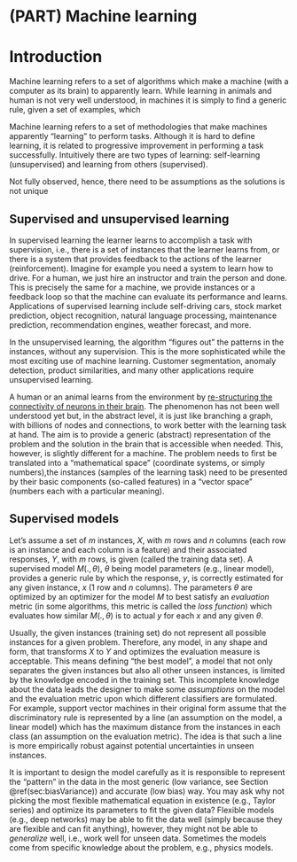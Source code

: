 # (PART) Machine learning {-} 
# Introduction

Machine learning refers to a set of algorithms which make a machine (with a computer as its brain) to apparently learn. While learning in animals and human is not very well understood, in machines it is simply to find a generic rule, given a set of examples, which  

Machine learning refers to a set of methodologies that make machines apparently "learning" to perform tasks. Although it is hard to define learning, it is related to progressive improvement in performing a task successfully. Intuitively there are two types of learning: self-learning (unsupervised) and learning from others (supervised).

Not fully observed, hence, there need to be assumptions as the solutions is not unique

## Supervised and unsupervised learning {#sec:supervisedvsunsupervised}
In supervised learning the learner learns to accomplish a task with supervision, i.e., there is a set of instances that the learner learns from, or there is a system that provides feedback to the actions of the learner (reinforcement). Imagine for example you need a system to learn how to drive. For a human, we just hire an instructor and train the person and done. This is precisely the same for a machine, we provide instances or a feedback loop so that the machine can evaluate its performance and learns. Applications of supervised learning include self-driving cars, stock market prediction, object recognition, natural language processing, maintenance prediction, recommendation engines, weather forecast, and more.

In the unsupervised learning, the algorithm "figures out" the patterns in the instances, without any supervision. This is the more sophisticated while the most exciting use of machine learning. Customer segmentation, anomaly detection, product similarities, and many other applications require unsupervised learning.

A human or an animal learns from the environment by [re-structuring the connectivity of neurons in their brain](https://www.cam.ac.uk/research/features/lifelong-learning-and-the-plastic-brain). The phenomenon has not been well understood yet but, in the abstract level, it is just like branching a graph, with billions of nodes and connections, to work better with the learning task at hand. The aim is to provide a generic (abstract) representation of the problem and the solution in the brain that is accessible when needed. This, however, is slightly different for a machine. The problem needs to first be translated into a "mathematical space" (coordinate systems, or simply numbers),the instances (samples of the learning task) need to be presented by their basic components (so-called features) in a "vector space" (numbers each with a particular meaning). 

## Supervised models {#sec:supervisedmodels}
Let's assume a set of $m$ instances, $X$, with $m$ rows and $n$ columns (each row is an instance and each column is a feature) and their associated responses, $Y$, with $m$ rows, is given (called the training data set). A supervised model $M(.,\theta)$, $\theta$ being model parameters (e.g., linear model), provides a generic rule by which the response, $y$, is correctly estimated for any given instance, $x$ ($1$ row and $n$ columns). The parameters $\theta$ are optimized by an optimizer for the model $M$ to best satisfy an *evaluation* metric (in some algorithms, this metric is called the *loss function*) which evaluates how similar $M(.,\theta)$ is to actual $y$ for each $x$ and any given $\theta$.

Usually, the given instances (training set) do not represent all possible instances for a given problem. Therefore, any model, in any shape and form, that transforms $X$ to $Y$ and optimizes the evaluation measure is acceptable. This means defining "the best model", a model that not only separates the given instances but also all other unseen instances, is limited by the knowledge encoded in the training set. This incomplete knowledge about the data leads the designer to make some *assumptions* on the model and the evaluation metric upon which different classifiers are formulated. For example, support vector machines in their original form assume that the discriminatory rule is represented by a line (an assumption on the model, a linear model) which has the maximum distance from the instances in each class (an assumption on the evaluation metric). The idea is that such a line is more empirically robust against potential uncertainties in unseen instances. 

It is important to design the model carefully as it is responsible to represent the "pattern" in the data in the most generic (low variance, see Section \@ref(sec:biasVariance)) and accurate (low bias) way. You may ask why not picking the most flexible mathematical equation in existence (e.g., Taylor series) and optimize its parameters to fit the given data? Flexible models (e.g., deep networks) may be able to fit the data well (simply because they are flexible and can fit anything), however, they might not be able to *generalize* well, i.e., work well for unseen data. Sometimes the models come from specific knowledge about the problem, e.g., physics models. 



